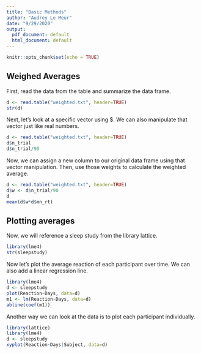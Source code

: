 ```yaml
---
title: "Basic Methods"
author: "Audrey Le Meur"
date: "9/29/2020"
output:
  pdf_document: default
  html_document: default
---
```


```r
knitr::opts_chunk$set(echo = TRUE)
```

## Weighed Averages

First, read the data from the table and summarize the data frame.

```r
d <- read.table("weighted.txt", header=TRUE)
str(d)
```

Next, let's look at a specific vector using $. We can also manipulate that vector just like real numbers.

```r
d <- read.table("weighted.txt", header=TRUE)
d$n_trial
d$n_trial/90
```

Now, we can assign a new column to our original data frame using that vector manipulation. Then, use those weights to calculate the weighted average.

```r
d <- read.table("weighted.txt", header=TRUE)
d$w <- d$n_trial/90
d
mean(d$w*d$mn_rt)
```

## Plotting averages

Now, we will reference a sleep study from the library lattice.

```r
library(lme4)
str(sleepstudy)
```

Now let's plot the average reaction of each participant over time. We can also add a linear regression line.

```r
library(lme4)
d <- sleepstudy
plot(Reaction~Days, data=d)
m1 <- lm(Reaction~Days, data=d)
abline(coef(m1))
```

Another way we can look at the data is to plot each participant individually.

```r
library(lattice)
library(lme4)
d <- sleepstudy
xyplot(Reaction~Days|Subject, data=d)
```

